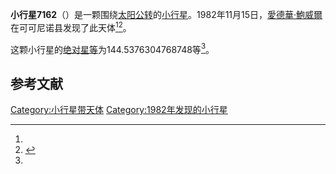 {{Infobox planet
| bgcolour = #FFFFC0
| name = 7162 Sidwell
| symbol = 
| image = 
| caption = 
| discovery = yes
| discovery_ref = 
| discoverer = [[愛德華·鮑威爾|愛德華·鮑威爾]]
| discovery_site = [[可可尼诺县|可可尼诺县]] 
| discovered = 1982年11月15日
| designations = yes
| mp_name = 
| named_after = 
| alt_names = 1982 VB1/ 1989 SW
| mp_category = [[主带小行星|主带小行星]]
| orbit_ref = <ref name="a">[http://ssd.jpl.nasa.gov/sbdb.cgi?sstr=7162 7162 Sidwell] {{Wayback|url=http://ssd.jpl.nasa.gov/sbdb.cgi?sstr=7162 |date=20201124023356 }}，小行星數據庫瀏覽器（JPL Small-Body Database Browser）－[[美国国家航空航天局|美国国家航空航天局]]喷气推进实验室</ref>
| epoch = 2456400.5 (2013年4月18日更新)
| aphelion = {{convert|2.667175039954487|AU|km|3|abbr=on|lk=out}}
| perihelion = {{convert|2.019850116108342|AU|km|3|abbr=on}}
| semimajor = {{convert|2.343512578031414|AU|km|3|abbr=on}}
| eccentricity = 0.138109974
| period = 1310.386349 [[日|日]]<br />3.59[[儒略年|儒略年]]
| avg_speed = 
| inclination = 5.742554927680626
| asc_node = 222.5144235984058
| mean_anomaly = 
| arg_peri = 144.5376304768748
| satellites = 
| physical_characteristics = yes
| dimensions = 
| mass = 
| density = 
| surface_grav = 
| escape_velocity = 
| sidereal_day = 
| axial_tilt = 
| pole_ecliptic_lat = 
| pole_ecliptic_lon = 
| albedo = 
| temperatures= 
| temp_name1 = 
| mean_temp_1 = 
| max_temp_1 = 
| temp_name2 = 
| max_temp_2 = 
| spectral_type = 
| abs_magnitude = 144.5376304768748
}}

'''小行星7162'''（{{lang-en|7162 Sidwell}}）是一颗围绕[[太阳|太阳]][[公转|公转]]的[[小行星|小行星]]。1982年11月15日，[[愛德華·鮑威爾|愛德華·鮑威爾]]在可可尼诺县发现了此天体<ref name="a" /><ref>{{cite news|title=小行星列表|url=http://cfa-www.harvard.edu/iau/lists/NumberedMPs.txt|accessdate=2013-07-08|newspaper=哈佛大学|archive-date=2008-05-17|archive-url=https://web.archive.org/web/20080517010638/http://cfa-www.harvard.edu/iau/lists/NumberedMPs.txt|dead-url=no}}</ref>。

这颗小行星的[[绝对星等|绝对星等]]为144.5376304768748等<ref name="a" />。

==参考文献==
{{reflist}}
{{Minor Planet Number|[[小行星7161|小行星7161]]|[[小行星7163|小行星7163]]}}

{{小天体}}

[[Category:小行星带天体|Category:小行星带天体]]
[[Category:1982年发现的小行星|Category:1982年发现的小行星]]

{{asteroid-stub}}